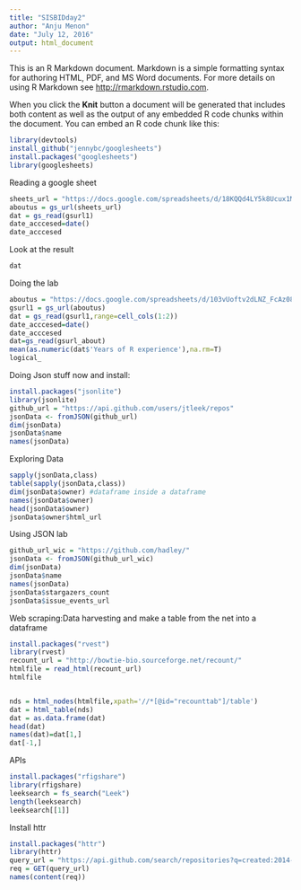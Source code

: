 ```yaml
---
title: "SISBIDday2"
author: "Anju Menon"
date: "July 12, 2016"
output: html_document
---
```


This is an R Markdown document. Markdown is a simple formatting syntax for authoring HTML, PDF, and MS Word documents. For more details on using R Markdown see <http://rmarkdown.rstudio.com>.

When you click the **Knit** button a document will be generated that includes both content as well as the output of any embedded R code chunks within the document. You can embed an R code chunk like this:

```r
library(devtools)
install_github("jennybc/googlesheets")
install.packages("googlesheets")
library(googlesheets)
```

Reading a google sheet

```r

sheets_url = "https://docs.google.com/spreadsheets/d/18KQQd4LY5k8Ucux1MvWCsQGQJlvd0ECTnn-3ixdOKFM/pubhtml"
aboutus = gs_url(sheets_url)
dat = gs_read(gsurl1)
date_acccesed=date()
date_acccesed
```
Look at the result

```r
dat
```

Doing the lab
```r

aboutus = "https://docs.google.com/spreadsheets/d/103vUoftv2dLNZ_FcAz08b5ptIkWN4W2RaFn7VF39FJ8"
gsurl1 = gs_url(aboutus)
dat = gs_read(gsurl1,range=cell_cols(1:2))
date_acccesed=date()
date_acccesed
dat=gs_read(gsurl_about)
mean(as.numeric(dat$'Years of R experience'),na.rm=T)
logical_
```

Doing Json stuff now and install:

```r


install.packages("jsonlite")
library(jsonlite)
github_url = "https://api.github.com/users/jtleek/repos"
jsonData <- fromJSON(github_url)
dim(jsonData)
jsonData$name
names(jsonData)
```

Exploring Data
```r
sapply(jsonData,class)
table(sapply(jsonData,class))
dim(jsonData$owner) #dataframe inside a dataframe
names(jsonData$owner)
head(jsonData$owner)
jsonData$owner$html_url
```

Using JSON lab
```r
github_url_wic = "https://github.com/hadley/"
jsonData <- fromJSON(github_url_wic)
dim(jsonData)
jsonData$name
names(jsonData)
jsonData$stargazers_count
jsonData$issue_events_url
```

Web scraping:Data harvesting and make a table from the net into a dataframe
```r

install.packages("rvest")
library(rvest)
recount_url = "http://bowtie-bio.sourceforge.net/recount/"
htmlfile = read_html(recount_url)
htmlfile


nds = html_nodes(htmlfile,xpath='//*[@id="recounttab"]/table')
dat = html_table(nds)
dat = as.data.frame(dat)
head(dat)
names(dat)=dat[1,]
dat[-1,]
```

APIs


```r
install.packages("rfigshare")
library(rfigshare)
leeksearch = fs_search("Leek")
length(leeksearch)
leeksearch[[1]]

```

Install httr

```r
install.packages("httr")
library(httr)
query_url = "https://api.github.com/search/repositories?q=created:2014-08-13+language:r+-user:cran"
req = GET(query_url)
names(content(req))

```

